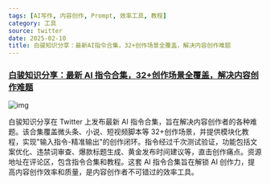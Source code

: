 ```yaml
---
tags: [AI写作, 内容创作, Prompt, 效率工具, 教程]
category: 工具
source: twitter
date: 2025-02-10
title: 白骏知识分享：最新AI指令合集，32+创作场景全覆盖，解决内容创作难题
---
```


### [白骏知识分享：最新 AI 指令合集，32+创作场景全覆盖，解决内容创作难题](https://twitter-thread.com/t/1888591013864001773)

![img](https://img.mengpeng.tech/i/2025/02/10/67a9d592c3ae1.webp)

白骏知识分享在 Twitter 上发布最新 AI 指令合集，旨在解决内容创作者的各种难题。该合集覆盖微头条、小说、短视频脚本等 32+创作场景，并提供模块化教程，实现"输入指令-精准输出"的创作闭环。指令经过千次测试验证，功能包括文案优化、违禁词审查、爆款标题生成、黄金发布时间建议等，直击创作痛点。资源地址在评论区，包含指令合集和教程。这套 AI 指令合集旨在解锁 AI 创作力，提高内容创作效率和质量，是内容创作者不可错过的效率工具。
